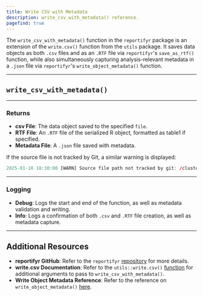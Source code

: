 ```yaml
---
title: Write CSV with Metadata
description: write_csv_with_metadata() reference. 
pagefind: true
---
```



The `write_csv_with_metadata()` function in the `reportifyr` package is an extension of the `write.csv()` function from the `utils` package. It saves data objects as both `.csv` files and as an `.RTF` file via `reportifyr`'s `save_as_rtf()` function, while also simultaneously capturing analysis-relevant metadata in a `.json` file via `reportifyr`'s `write_object_metadata()` function.

---

## `write_csv_with_metadata()`

<EmbeddedHTML filename="/public/html_files/write_csv_with_metadata.html"/>

---

### Returns

- **csv File**: The data object saved to the specified `file`.
- **RTF File**: An `.RTF` file of the serialized R object, formatted as table1 if specified.
- **Metadata File**: A `.json` file saved with metadata.

If the source file is not tracked by Git, a similar warning is displayed:

```r
2025-01-10 18:30:00 [WARN] Source file path not tracked by git: /cluster-data/user-homes/user/project/scripts/analysis.R
```

---

### Logging 

- **Debug**: Logs the start and end of the function, as well as metadata validation and writing.
- **Info**: Logs a confirmation of both `.csv` and `.RTF` file creation, as well as metadata capture.

---

## Additional Resources

- **reportifyr GitHub**: Refer to the `reportifyr` [repository](https://github.com/A2-ai/reportifyr) for more details. 
- **write.csv Documentation**: Refer to the `utils::write.csv()` [function](https://search.r-project.org/CRAN/refmans/AlphaPart/html/write.csv.html) for additional arguments to pass to `write_csv_with_metadata()`.
- **Write Object Metadata Reference**: Refer to the reference on `write_object_metadata()` [here](/reportifyr_docs/reference/metadata/write_object_metadata).
